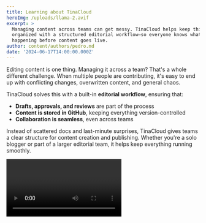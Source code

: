 ```yaml
---
title: Learning about TinaCloud
heroImg: /uploads/llama-2.avif
excerpt: >
  Managing content across teams can get messy. TinaCloud helps keep things
  organized with a structured editorial workflow—so everyone knows what's
  happening before content goes live.
author: content/authors/pedro.md
date: '2024-06-17T14:00:00.000Z'
---
```



Editing content is one thing. Managing it across a team? That's a whole different challenge. When multiple people are contributing, it's easy to end up with conflicting changes, overwritten content, and general chaos.

TinaCloud solves this with a built-in **editorial workflow**, ensuring that:

* **Drafts, approvals, and reviews** are part of the process
* **Content is stored in GitHub**, keeping everything version-controlled
* **Collaboration is seamless**, even across teams

Instead of scattered docs and last-minute surprises, TinaCloud gives teams a clear structure for content creation and publishing. Whether you're a solo blogger or part of a larger editorial team, it helps keep everything running smoothly.

<video url="https://youtube.com/watch?v=gYukiULGqGc" color="default" autoPlay={true} loop={true} />

Ready to try it? Check out [TinaCloud](https://app.tina.io/) and see how it can improve your content workflow.
